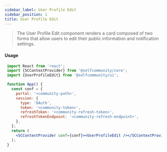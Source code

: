 ```yaml
---
sidebar_label: User Profile Edit
sidebar_position: 1
title: User Profile Edit
---
```


> The User Profile Edit component renders a card composed of two forms that allow users to edit their public information and notification settings.


<Logged><UserProfileEdit/></Logged>

#### Usage
 
 ```jsx
  import React from 'react';
  import {SCContextProvider} from '@selfcommunity/core';
  import {UserProfileEdit} from '@selfcommunity/ui';
 
  function App() {
    const conf = {
      portal: '<community-path>',
      session: {
        type: 'OAuth',
        token: '<community-token>',
        refreshToken: '<community-refresh-token>',
        refreshTokenEndpoint: '<community-refresh-endpoint>',
      },
    };
    return (
      <SCContextProvider conf={conf}><UserProfileEdit /></SCContextProvider>
    );
  }
 ```
